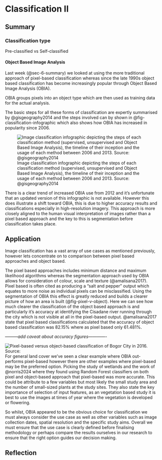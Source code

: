 # Classification II

## Summary {#sec-7-summary}

### Classification type {#sec-7-sum-class}

Pre-classified vs Self-classified

#### Object Based Image Analysis {#sec-7-sum-obia}

Last week (@sec-6-summary) we looked at using the more traditional approach of pixel-based classification whereas since the late 1990s object based classification has become increasingly popular through Object Based Image Analysis (OBIA).

OBIA groups pixels into an object type which are then used as training data for the actual analysis.

The basic steps for all these forms of classification are expertly summarised by @gisgeography2014 and the steps involved can by shown in @fig-classification-infographic which also shows how OBIA has increased in popularity since 2006.

![Image classification infographic depicting the steps of each classification method (supervised, unsupervised and Object Based Image Analysis), the timeline of their inception and the usage of each method between 2006 and 2013. Source: @gisgeography2014](images/image-classification-infographic.png){#fig-classification-infographic fig-align="center"}

There is a clear trend of increased OBIA use from 2012 and it's unfortunate that an updated version of this infographic is not available. However this does illustrate a shift toward OBIA, this is due to higher accuracy results and classifications especially in high-resolution imagery. This approach is more closely aligned to the human visual interpretation of images rather than a pixel based approach and the key to this is segmentation before classification takes place.

## Application {#sec-7-application}

Image classification has a vast array of use cases as mentioned previously, however lets concentrate on to comparison between pixel based approaches and object based.

The pixel based approaches includes minimum distance and maximum likelihood algorithms whereas the segmentation approach used by OBIA allows for consideration of colour, scale and texture (@amalisana2017). Pixel based is often cited as producing a "salt and pepper" output which equates to more noise as individual pixels can be misclassified. Using the segmentation of OBIA this effect is greatly reduced and builds a clearer picture of how an area is built (@fig-pixel-v-object). Here we can see how much clearer the classification of the object based approach is and particularly it's accuracy at identifying the Cisadane river running through the city which is not visible at all in the pixel-based output. @amalisana2017 state that pixel based classifications calculated that the accuracy of object based classification was 82.15% where as pixel based only 61.481%.

---------*add caveat about accuracy figures*-------------

![Pixel-based versus object-based classification of Bogor City in 2016. Source:](images/pixel_v_object_classification.png){#fig-pixel-v-object fig-align="center"} For general land cover we've seen a clear example where OBIA out-performs pixel-based however there are other examples where pixel-based may be the preferred option. Picking the study of wetlands and the work of @norris2024 where they found using Random Forest classifiers on both pixel and object-based approach that pixel-based was more accurate. This could be attribute to a few variables but most likely the small study area and the number of small-sized plants at the study sites. They also state the key importance of selection of input features, as an vegetation based study it is best to use the images at times of year where the vegetation is developed or flowering.

So whilst, OBIA appeared to be the obvious choice for classification we must always consider the use case as well as other variables such as image collection dates, spatial resolution and the specific study aims. Overall we must ensure that the use case is clearly defined before finalising methodology or perhaps compare the results ourselves in our research to ensure that the right option guides our decision making.

## Reflection {#sec-7-reflection}


